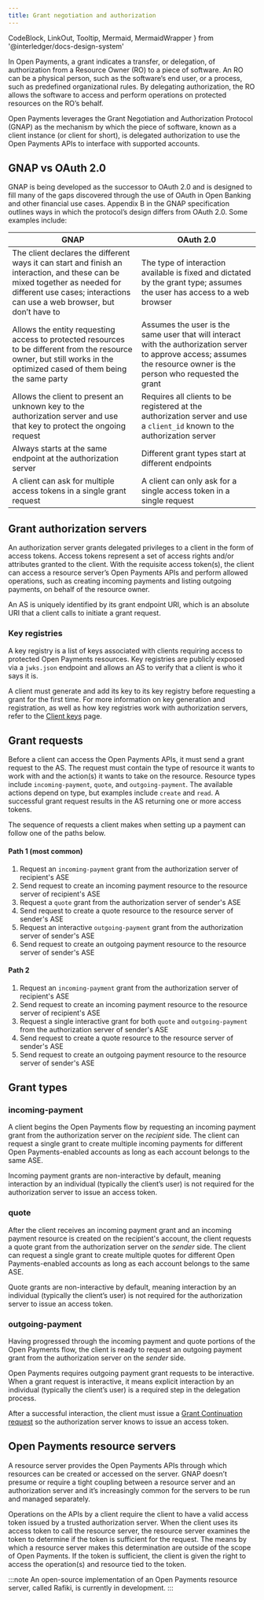 ```yaml
---
title: Grant negotiation and authorization
---
```


  CodeBlock,
  LinkOut,
  Tooltip,
  Mermaid,
  MermaidWrapper
} from '@interledger/docs-design-system'

In Open Payments, a grant indicates a transfer, or delegation, of authorization from a Resource Owner (RO) to a piece of software. An RO can be a physical person, such as the software’s end user, or a process, such as predefined organizational rules. By delegating authorization, the RO allows the software to access and perform operations on protected resources on the RO’s behalf.

Open Payments leverages the <LinkOut href='https://datatracker.ietf.org/doc/html/draft-ietf-gnap-core-protocol'>Grant Negotiation and Authorization Protocol (GNAP)</LinkOut> as the mechanism by which the piece of software, known as a client instance (or client for short), is delegated authorization to use the Open Payments APIs to interface with supported accounts.

## GNAP vs OAuth 2.0

GNAP is being developed as the successor to OAuth 2.0 and is designed to fill many of the gaps discovered through the use of OAuth in Open Banking and other financial use cases. <LinkOut href='https://datatracker.ietf.org/doc/html/draft-ietf-gnap-core-protocol#name-compared-to-oauth-20'>Appendix B</LinkOut> in the GNAP specification outlines ways in which the protocol’s design differs from OAuth 2.0. Some examples include:

| GNAP                                                                                                                                                                                                    | OAuth 2.0                                                                                                                                                              |
| ------------------------------------------------------------------------------------------------------------------------------------------------------------------------------------------------------- | ---------------------------------------------------------------------------------------------------------------------------------------------------------------------- |
| The client declares the different ways it can start and finish an interaction, and these can be mixed together as needed for different use cases; interactions can use a web browser, but don’t have to | The type of interaction available is fixed and dictated by the grant type; assumes the user has access to a web browser                                                |
| Allows the entity requesting access to protected resources to be different from the resource owner, but still works in the optimized cased of them being the same party                                 | Assumes the user is the same user that will interact with the authorization server to approve access; assumes the resource owner is the person who requested the grant |
| Allows the client to present an unknown key to the authorization server and use that key to protect the ongoing request                                                                                 | Requires all clients to be registered at the authorization server and use a `client_id` known to the authorization server                                              |
| Always starts at the same endpoint at the authorization server                                                                                                                                          | Different grant types start at different endpoints                                                                                                                     |
| A client can ask for multiple access tokens in a single grant request                                                                                                                                   | A client can only ask for a single access token in a single request                                                                                                    |

## Grant authorization servers

An authorization server grants delegated privileges to a client in the form of access tokens. Access tokens represent a set of access rights and/or attributes granted to the client. With the requisite access token(s), the client can access a resource server’s Open Payments APIs and perform allowed operations, such as creating incoming payments and listing outgoing payments, on behalf of the resource owner.

An AS is uniquely identified by its grant endpoint URI, which is an absolute URI that a client calls to initiate a grant request.

### Key registries

A key registry is a list of keys associated with clients requiring access to protected Open Payments resources. Key registries are publicly exposed via a `jwks.json` endpoint and allows an AS to verify that a client is who it says it is.

A client must generate and add its key to its key registry before requesting a grant for the first time. For more information on key generation and registration, as well as how key registries work with authorization servers, refer to the [Client keys](/introduction/client-keys) page.

## Grant requests

Before a client can access the Open Payments APIs, it must send a grant request to the AS. The request must contain the type of resource it wants to work with and the action(s) it wants to take on the resource. Resource types include `incoming-payment`, `quote`, and `outgoing-payment`. The available actions depend on type, but examples include `create` and `read`. A successful grant request results in the AS returning one or more access tokens.

The sequence of requests a client makes when setting up a payment can follow one of the paths below.

#### Path 1 (most common)

1. Request an `incoming-payment` grant from the authorization server of recipient's <Tooltip content="Account servicing entity" client: load><span>ASE</span></Tooltip>
2. Send request to create an incoming payment resource to the resource server of recipient's ASE
3. Request a `quote` grant from the authorization server of sender's ASE
4. Send request to create a quote resource to the resource server of sender's ASE
5. Request an interactive `outgoing-payment` grant from the authorization server of sender's ASE
6. Send request to create an outgoing payment resource to the resource server of sender's ASE

#### Path 2

1. Request an `incoming-payment` grant from the authorization server of recipient's <Tooltip content="Account servicing entity" client: load><span>ASE</span></Tooltip>
2. Send request to create an incoming payment resource to the resource server of recipient's ASE
3. Request a single interactive grant for both `quote` and `outgoing-payment` from the authorization server of sender's ASE
4. Send request to create a quote resource to the resource server of sender's ASE
5. Send request to create an outgoing payment resource to the resource server of sender's ASE

## Grant types

### incoming-payment

A client begins the Open Payments flow by requesting an incoming payment grant from the authorization server on the _recipient_ side. The client can request a single grant to create multiple incoming payments for different Open Payments-enabled accounts as long as each account belongs to the same <Tooltip content="Account servicing entity" client: load><span>ASE</span></Tooltip>.

Incoming payment grants are non-interactive by default, meaning interaction by an individual (typically the client’s user) is not required for the authorization server to issue an access token.

### quote

After the client receives an incoming payment grant and an incoming payment resource is created on the recipient's account, the client requests a quote grant from the authorization server on the _sender_ side. The client can request a single grant to create multiple quotes for different Open Payments-enabled accounts as long as each account belongs to the same <Tooltip content="Account servicing entity" client: load><span>ASE</span></Tooltip>.

Quote grants are non-interactive by default, meaning interaction by an individual (typically the client’s user) is not required for the authorization server to issue an access token.

### outgoing-payment

Having progressed through the incoming payment and quote portions of the Open Payments flow, the client is ready to request an outgoing payment grant from the authorization server on the _sender_ side.

Open Payments requires outgoing payment grant requests to be interactive. When a grant request is interactive, it means explicit interaction by an individual (typically the client’s user) is a required step in the delegation process.

After a successful interaction, the client must issue a [Grant Continuation request](/apis/auth-server/operations/post-continue) so the authorization server knows to issue an access token.

## Open Payments resource servers

A resource server provides the Open Payments APIs through which resources can be created or accessed on the server. GNAP doesn’t presume or require a tight coupling between a resource server and an authorization server and it’s increasingly common for the servers to be run and managed separately.

Operations on the APIs by a client require the client to have a valid access token issued by a <LinkOut href='https://datatracker.ietf.org/doc/html/draft-ietf-gnap-core-protocol-16#name-trust-relationships'>trusted authorization server</LinkOut>. When the client uses its access token to call the resource server, the resource server examines the token to determine if the token is sufficient for the request. The means by which a resource server makes this determination are outside of the scope of Open Payments. If the token is sufficient, the client is given the right to access the operation(s) and resource tied to the token.

:::note
An open-source implementation of an Open Payments resource server, called <LinkOut href='https://rafiki.dev'>Rafiki</LinkOut>, is currently in development.
:::
